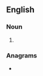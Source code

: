==English==

===Noun===
{{head|en|noun form}}

# {{plural of|en|airfare}}

===Anagrams===
* {{anagrams|en|a=aaefirrs|safarier}}